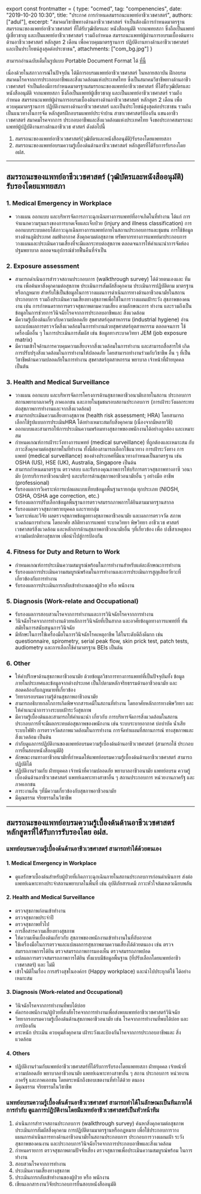 ﻿export const frontmatter = {
	type: "ocmed",
	tag: "compenencies",
	date: "2019-10-20 10:30",
	title: "ประกาศ การกำหนดสมรรถนะแพทย์อาชีวเวชศาสตร์",
	authors: ["adul"],
	excerpt: "สมาคมวิชาชีพทางด้านอาชีวเวชศาสตร์ จำเป็นต้องมีการกำหนดมาตรฐานสมรรถนะของแพทย์อาชีวเวชศาสตร์ ที่ได้รับวุฒิบัตรและ หนังสืออนุมัติ จากแพทยสภา ซึ่งถือเป็นแพทย์ผู้เชี่ยวชาญ และเป็นแพทย์อาชีวเวชศาสตร์ รวมถึงกำหนด สมรรถนะแพทย์ผู้ผ่านการอบรมเบื้องด้นทางด้านอาชีวเวชศาสตร์ หลักสูตร 2 เดือน เพื่อควบคุมมาตรฐานการ ปฏิบัติงานทางด้านอาชีวเวชศาสตร์ และเป็นประโยชน์สูงสุดต่อประชาชน",
	attachments: ["com_bg.jpg"]
}

สามารถอ่านฉบับเต็มในรูปแบบ Portable Document Format ได้ [ที่นี้](/ocmed/competencies.pdf)

เนื่องด้วยในสภาวการณ์ในปัจจุบัน ได้มีการอบรมแพทย์อาชีวเวชศาสตร์ ในหลายสถาบัน
ฝึกอบรม สมาคมโรคจากการประกอบอาชีพและสิ่งแวดล้อมแห่งประเทศไทย ซึ่งเป็นสมาคมวิชาชีพทางด้านอาชีวเวชศาสตร์ จำเป็นต้องมีการกำหนดมาตรฐานสมรรถนะของแพทย์อาชีวเวชศาสตร์ ที่ได้รับวุฒิบัตรและ หนังสืออนุมัติ จากแพทยสภา ซึ่งถือเป็นแพทย์ผู้เชี่ยวชาญ และเป็นแพทย์อาชีวเวชศาสตร์ รวมถึงกำหนด สมรรถนะแพทย์ผู้ผ่านการอบรมเบื้องด้นทางด้านอาชีวเวชศาสตร์ หลักสูตร 2 เดือน เพื่อควบคุมมาตรฐานการ ปฏิบัติงานทางด้านอาชีวเวชศาสตร์ และเป็นประโยชน์สูงสุดต่อประชาชน รวมถึงเป็นแนวทางในการจัด หลักสูตรฝึกอบรมแพทย์ประจำบ้าน สาขาเวชศาสตร์ป้องกัน แขนงอาชีวเวชศาสตร์ สมาคมโรคจากการ ประกอบอาชีพและสิ่งแวดล้อมแห่งประเทศไทย จึงขอประกาศสมรรถนะแพทย์ผู้ปฏิบัติงานทางด้านอาชีวเวช ศาสตร์ ดังต่อไปนี้

1.	สมรรถนะของแพทย์อาชีวเวชศาสตร์(วุฒิบัตรและหนังสืออนุมัติ)รับรองโดยแพทยสภา
2.	สมรรถนะของแพทย์อบรมความรู้เบื้องด้นด้านอาชีวเวชศาสตร์ หลักสูตรที่ได้รับการรับรองโดย อฝส. 

---

## สมรรถนะของแพทย์อาชีวเวชศาสตร์ (วุฒิบัตรและหนังสืออนุมัติ) รับรองโดยแพทยสภา

### 1.	Medical Emergency in Workplace
-	วางแผน ออกแบบ และบริหารจัดการภาวะฉุกเฉินทางการแพทย์ที่อาจเกิดในที่ทำงาน ได้แก่ การจำแนกความรุนแรงของการบาดเจ็บและเจ็บป่วย (injury and illness classification) การออกแบบระบบตอบโต้ภาวะฉุกเฉินทางการแพทย์ภายในสถานประกอบการและชุมชน การใช้ข้อมูลทางด้านภูมิประเทศ ลมฟ้าอากาศ สิ่งคุกคามต่อสุขภาพ ทรัพยากรทางการแพทย์มาประกอบการวางแผนและประเมินความเสี่ยงที่จะมีผลกระทบต่อสุขภาพ ตลอดจนการให้คำแนะนำการจัดห้องปฐมพยาบาล ตลอดจนอุปกรณ์ช่วยฟื้นคืนที่จำเป็น
### 2.	Exposure assessment
-	สามารถดำเนินการสำรวจสถานประกอบการ (walkthrough survey) ได้ด้วยตนเองและ ทีมงาน เพื่อค้นหาสิ่งคุกคามต่อสุขภาพ ประเมินการสัมผัสสิ่งคุกคาม ประเมินการปฏิบัติตาม มาตรฐานหรือกฎหมาย สำหรับใช้เป็นข้อมูลในการวางแผนการดำเนินการทางด้านอาชีวอนามัยในสถานประกอบการ รวมถึงประเมินความเสี่ยงทางสุขภาพเพื่อใช้ในการวางแผนเฝ้าระวัง สุขภาพของคนงาน เช่น การกำหนดรายการตรวจสุขภาพตามความเสี่ยง ตามลักษณะการ ทำงาน และรวมถึงเป็นข้อมูลในการช่วยการวินิจฉัยโรคจากการประกอบอาชีพและ สิ่งแวดล้อม
-	มีความรู้เบื้องด้นเกี่ยวกับความปลอดภัย สุขศาสตร์อุตสาหกรรม (industrial hygiene) อ่าน และแปลผลการตรวจวัดสิ่งแวดล้อมในการทำงานด้วยสุขศาสตร์อุตสาหกรรม ตลอดจนการ ใช้เครื่องมืออื่น ๆ ในการประเมินการสัมผัส เช่น ข้อมูลทางระบาดวิทยา JEM (job exposure matrix)
-	มีความเข้าใจด้านการควบคุมความเสี่ยงจากสิ่งแวดล้อมในการทำงาน และสามารถสื่อสารให้ เกิดการปรับปรุงสิ่งแวดล้อมในการทำงานให้ปลอดภัย โดยสามารถทำงานร่วมกับวิชาชีพ อื่น ๆ ที่เป็นวิชาชีพด้านความปลอดภัยในการทำงาน สุขศาสตร์อุตสาหกรรม พยาบาล เจ้าหน้าที่ฝ่ายบุคคล เป็นต้น
### 3.	Health and Medical Surveillance
-	วางแผน ออกแบบ และบริหารจัดการโครงการด้านสุขภาพอาชีวอนามัยภายในสถาน ประกอบการ สถานพยาบาลภาครัฐ ภาคเอกชน และภายในชุมชนรอบสถานประกอบการ (การเฝ้าระวังผลกระทบต่อสุขภาพการทำงานและจากสิ่งแวดล้อม)
-	สามารถประเมินความเสี่ยงทางสุขภาพ (health risk assessment; HRA) โดยสามารถ เลือกใช้รูปแบบการประเมินHRA ได้อย่างเหมาะสมกับสิ่งคุกคาม (เนื่องจากมีหลายวิธี)
-	ออกแบบและสามารถให้การประเมินความพร้อมทางสุขภาพของพนักงานได้อย่างถูกต้อง และเหมาะสม
-	กำหนดเกณฑ์การเฝ้าระวังทางการแพทย์ (medical surveillance) ที่ถูกต้องและเหมาะสม กับภาวะสิ่งคุกคามต่อสุขภาพในที่ทำงาน ทั้งนี้ต้องสามารถเลือกใช้แนวทาง การเฝ้าระวังทาง การแพทย์ (medical surveillance) ของต่างประเทศที่มีแนวทางกำหนดเป็นมาตรฐาน เช่น OSHA (US), HSE (UK), Australia, Singapore เป็นด้น
-	สามารถกำหนดมาตรฐาน ตรวจสอบ และรับรองคุณภาพการให้บริการตรวจสุขภาพทางอาซี วอนามัย (การบริการอาชีวอนามัยฯ) และบริการด้านสุขภาพอาชีวอนามัยอื่น ๆ อย่างมือ อาชีพ (professional)
-	รับรองผลการวิเคราะห์การแปลผลแบบเทียบข้อมูลพื้นฐานรายกลุ่ม ทุกประเภท (NIOSH, OSHA, OSHA age correction, etc.)
-	รับรองผลการปรับเลือกข้อมูลพื้นฐานการตรวจสมรรถภาพการได้ยินตามมาตรฐานสากล
-	รับรองผลตรวจสุขภาพรายบุคคล และรายกลุ่ม
-	วิเคราะห์และวิจัย ผลตรวจสุขภาพข้อมูลทางสุขภาพอาชีวอนามัย และผลการตรวจวัด สภาพแวดล้อมการทำงาน โดยอาศัย สถิติทางการแพทย์ ระบาดวิทยา พิษวิทยา อาชีวเวช ศาสตร์ เวชศาสตร์สิ่งแวดล้อม และหลักการด้านสุขภาพอาชีวอนามัยอื่น ๆที่เกี่ยวข้อง เพื่อ บ่งชี้สาเหตุของความผิดปกติทางสุขภาพ เพื่อนำไปสู่การป้องกัน
### 4.	Fitness for Duty and Return to Work
-	กำหนดเกณฑ์การประเมินความสมบูรณ์พร้อมในการทำงานสำหรับแต่ละลักษณะการทำงาน
-	รับรองผลการประเมินความสมบูรณ์พร้อมในการทำงานและการประเมินการสูญเสียอวัยวะที่ เกี่ยวข้องกับการทำงาน
-	รับรองผลการประเมินการกลับเข้าทำงานของผู้ป่วย หรือ พนักงาน
### 5.	Diagnosis (Work-relate and Occupational)
-	รับรองผลการสอบสวนโรคจากการทำงานและการวินิจฉัยโรคจากการทำงาน
-	วินิจฉัยโรคจากการทำงานด้วยหลักการวินิจฉัยที่เป็นสากล และอาศัยข้อมูลทางการแพทย์ที่ ทันสมัยในการสนับสนุนการวินิจฉัย
-	มีทักษะในการใช้เครื่องมือในการวินิจฉัยโรคเหตุอาชีพ ได้ในระดับดีถึงดีมาก เช่น questionnaire, spirometry, serial peak flow, skin prick test, patch tests, audiometry และการเลือกใช้ค่ามาตรฐาน BEIs เป็นด้น
### 6.	Other
-	ให้คำปรึกษาด้านสุขภาพอาชีวอนามัย ด้วยข้อมูลวิชาการทางการแพทย์ที่เป็นปัจจุบันทั้ง ข้อมูลภายในประเทศและข้อมูลจากต่างประเทศ เป็นไปตามหลักจริยธรรมด้านอาชีวอนามัย และสอดคล้องกับกฎหมายที่เกี่ยวข้อง
-	วิทยากรอบรมความรู้ด้านสุขภาพอาชีวอนามัย
-	สามารถอธิบายกลไกการเกิดพิษจากสารเคมีในสถานที่ทำงาน โดยอาศัยหลักการทางพิษวิทยา และให้คำแนะนำการวางระบบเฝ้าระวังสุขภาพ
-	มีความรู้เบื้องด้นและสามารถให้คำแนะนำ เกี่ยวกับ การบริหารจัดการสิ่งแวดล้อมในสถาน ประกอบการที่จะมีผลกระทบต่อสุขภาพของพนักงาน เช่น ระบบระบายอากาศ บ่อบำบัด น้ำเสีย ระบบไฟฟ้า การตรวจวัดสภาพแวดล้อมในการทำงาน การจัดทำแผนที่สถานการณ์ ทางสุขภาพและสิ่งแวดล้อม เป็นด้น
-	กำกับดูแลการปฏิบัติงานของแพทย์อบรมความรู้เบื้องด้นด้านอาชีวเวชศาสตร์ (สามารถใช้ ประกอบการยื่นสอบหนังสืออนุมัติ)
-	ลักษณะงานทางอาชีวอนามัยที่กำหนดให้แพทย์อบรมความรู้เบื้องด้นด้านอาชีวเวชศาสตร์ สามารถปฏิบัติได้
-	ปฏิบัติงานร่วมกับ ฝ่ายบุคคล เจ้าหน้าที่ความปลอดภัย พยาบาลอาชีวอนามัย แพทย์อบรม ความรู้เบื้องด้นด้านอาชีวเวชศาสตร์ แพทย์เฉพาะทางสาขาอื่น ๆ สถานประกอบการ หน่วยงานภาครัฐ และภาคเอกชน
-	ภาระงานอื่น ๆที่มีความเกี่ยวข้องกับสุขภาพอาชีวอนามัย
-	มีคุณธรรม จริยธรรมในวิชาชีพ 

---

## สมรรถนะของแพทย์อบรมความรู้เบื้องด้นด้านอาชีวเวชศาสตร์ หลักสูตรที่ได้รับการรับรองโดย อฝส.
### แพทย์อบรมความรู้เบื้องด้นด้านอาชีวเวชศาสตร์ สามารถทำได้ด้วยตนเอง

#### 1. Medical Emergency in Workplace
-	ดูแลรักษาเบื้องด้นสำหรับผู้ป่วยที่เกิดภาวะฉุกเฉินภายในสถานประกอบการก่อนดำเนินการ ส่งต่อแพทย์เฉพาะทางประจำสถานพยาบาลในพื้นที่ เช่น อุบัติภัยสารเคมี ภาวะหัวใจล้มเหลวเฉียบพลัน
#### 2. Health and Medical Surveillance
-	ตรวจสุขภาพก่อนเข้าทำงาน
-	ตรวจสุขภาพประจำปี
-	ตรวจสุขภาพทั่วไป
-	การสื่อสารความเสี่ยงทางสุขภาพ
-	ให้ความเห็นเบื้องด้นเกี่ยวกับ สุขภาพของพนักงานเข้าทำงานในที่อับอากาศ
-	ใช้เครื่องมือในการตรวจและแปลผลการสุขภาพตามความเสี่ยงได้ด้วยตนเอง เช่น ตรวจ สมรรถภาพการได้ยิน ตรวจสมรรถภาพการมองเห็น ตรวจสมรรถภาพปอด
-	แปลผลการตรวจสมรรถภาพการได้ยิน ทั้งแบบมีข้อมูลพื้นฐาน (ที่ปรับเลือกโดยแพทย์อาชีวเวชศาสตร์) และ ไม่มี
-	เข้าใจมิติในเรื่อง การสร้างสุขในองค์กร (Happy workplace) และนำไปประยุกต์ใช้ ได้อย่าง เหมาะสม
#### 3. Diagnosis (Work-related and Occupational)
-	วินิจฉัยโรคจากการทำงานที่พบได้บ่อย
-	คัดกรองพนักงาน/ผู้ป่วยที่สงสัยโรคจากการทำงานเพื่อส่งพบแพทย์อาชีวเวชศาสตร์วินิจฉัย
-	วิทยากรอบรมความรู้เบื้องด้นด้านสุขภาพอาชีวอนามัย เช่น โรคจากการทำงานที่พบได้บ่อย และการป้องกัน
-	ตระหนัก ประเมิน ควบคุมสิ่งคุกคาม เฝ้าระวังและป้องกันโรคจากการประกอบอาชีพและ สิ่งแวดล้อม
#### 4. Others
-	ปฏิบัติงานร่วมกับแพทย์อาชีวเวชศาสตร์ที่ได้รับการรับรองโดยแพทยสภา ฝ่ายบุคคล เจ้าหน้าที่ความปลอดภัย พยาบาลอาชีวอนามัย แพทย์เฉพาะทางสาขาอื่น ๆ สถาน ประกอบการ หน่วยงานภาครัฐ และภาคเอกชน โดยตระหนักถึงขอบเขตงานที่ทำได้ด้วย ตนเอง
-	มีคุณธรรม จริยธรรมในวิชาชีพ

### แพทย์อบรมความรู้เบื้องต้นต้านอาชีวเวชศาสตร์ สามารถทำได้ในลักษณะเป็นทีมภายใต้การกำกับ ดูแลการปฏิบัติงานโดยมีแพทย์อาชีวเวชศาสตร์เป็นหัวหน้าทีม

1.	ดำเนินการสำรวจสถานประกอบการ (walkthrough survey) ค้นหาสิ่งคุกคามต่อสุขภาพ ประเมินการสัมผัสสิ่งคุกคาม การปฏิบัติตามมาตรฐานหรือกฎหมาย เพื่อใช้ประกอบการวาง แผนการดำเนินการทางด้านอาชีวอนามัยในสถานประกอบการ ประกอบการวางแผนเฝ้า ระวังสุขภาพของคนงาน และประกอบการวินิจฉัยโรคจากการประกอบอาชีพและสิ่งแวดล้อม
2.	กำหนดรายการ ตรวจสุขภาพตามปัจจัยเสี่ยง ตรวจสุขภาพเพื่อประเมินความสมบูรณ์พร้อม ในการทำงาน
3.	สอบสวนโรคจากการทำงาน
4.	ประเมินความเสี่ยงทางสุขภาพ
5.	ประเมินการกลับเข้าทำงานของผู้ป่วย หรือ พนักงาน
6.	เขียนเอกสารงานวิจัยประกอบการยื่นสอบหนังสืออนุมัติ
